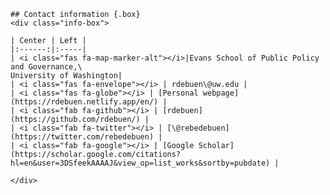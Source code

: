 ```block
## Contact information {.box}
<div class="info-box">

| Center | Left |
|:------:|:-----|
| <i class="fas fa-map-marker-alt"></i>|Evans School of Public Policy and Governance,\
University of Washington|
| <i class="fas fa-envelope"></i> | rdebuen\@uw.edu |
| <i class="fas fa-globe"></i> | [Personal webpage](https://rdebuen.netlify.app/en/) |
| <i class="fab fa-github"></i> | [rdebuen](https://github.com/rdebuen/) |
| <i class="fab fa-twitter"></i> | [\@rebedebuen](https://twitter.com/rebedebuen) |
| <i class="fab fa-google"></i> | [Google Scholar](https://scholar.google.com/citations?hl=en&user=3DSfeekAAAAJ&view_op=list_works&sortby=pubdate) |

</div>
```